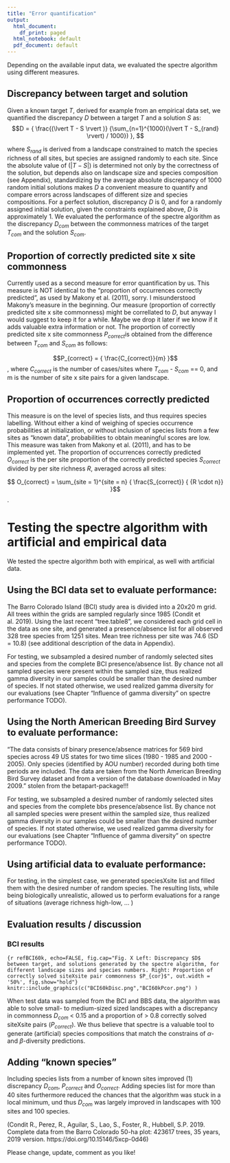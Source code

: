 ```yaml
---
title: "Error quantification"
output:
  html_document:
    df_print: paged
  html_notebook: default
  pdf_document: default
---
```


Depending on the available input data, we evaluated the spectre algorithm using different measures. 

## Discrepancy between target and solution
Given a known target $T$, derived for example from an empirical data set, we quantified the discrepancy $D$ between a target $T$ and a solution $S$ as:
$$D = { \frac{(\lvert T - S \rvert )} {\sum_{n=1}^{1000}(\lvert T - S_{rand} \rvert) / 1000}) }, $$

where $S_{rand}$ is derived from a landscape constrained to match the species richness of all sites, but species are assigned randomly to each site. Since the absolute value of $(\lvert T - S \rvert )$ is determined not only by the correctness of the solution, but depends also on landscape size and species composition (see Appendix), standardizing by the average absolute discrepancy of 1000 random initial solutions makes $D$ a convenient measure to quantify and compare errors across landscapes of different size and species compositions. For a perfect solution, discrepancy $D$ is 0, and for a randomly assigned initial solution, given the constraints explained above, $D$ is approximately 1. We evaluated the performance of the spectre algorithm as the discrepancy $D_{com}$ between the commonness matrices of the target $T_{com}$ and the solution $S_{com}$. 

## Proportion of correctly predicted site x site commonness
Currently used as a second measure for error quantification by us. This measure is NOT identical to the "proportion of occurrences correctly predicted", as used by Makony et al. (2011), sorry. I misunderstood Makony's measure in the beginning. Our measure (proportion of correctly predicted site x site commonness) might be correllated to $D$, but anyway I would suggest to keep it for a while. Maybe we drop it later if we know if it adds valuable extra information or not. The proportion of correctly predicted site x site commonness $P_{correct}$is obtained from the difference between $T_{com}$ and $S_{com}$ as follows: 

$$P_{correct} = { \frac{C_{correct}}{m}  }$$,
where $C_{correct}$ is the number of cases/sites where $T_{com}$ - $S_{com}$ == 0, and m is the number of site x site pairs for a given landscape.   

## Proportion of occurrences correctly predicted 
This measure is on the level of species lists, and thus requires species labelling. Without either a kind of weighing of species occurrence probabilities at initialization, or without inclusion of species lists from a few sites as "known data", probabilities to obtain meaningful scores are low. This measure was taken from Makony et al. (2011), and has to be implemented yet. The proportion of occurrences correctly predicted $O_{correct}$ is the per site proportion of the correctly predicted species $S_{correct}$ divided by per site richness $R$, averaged across all sites:

$$ O_{correct} = \sum_{site = 1}^{site = n} { \frac{S_{correct}} { {R \cdot n}} }$$.  

# Testing the spectre algorithm with artificial and empirical data

We tested the spectre algorithm both with empirical, as well with artificial data. 

## Using the BCI data set to evaluate performance: 
The Barro Colorado Island (BCI) study area is divided into a 20x20 m grid. All trees within the grids are sampled regularly since 1985 (Condit et al. 2019). Using the last recent "tree.table8", we considered each grid cell in the data as one site, and generated a presence/absence list for all observed 328 tree species from 1251 sites. Mean tree richness per site was 74.6 (SD = 10.8) (see additional description of the data in Appendix). 

For testing, we subsampled a desired number of randomly selected sites and species from the complete BCI presence/absence list. By chance not all sampled species were present within the sampled size, thus realized gamma diversity in our samples could be smaller than the desired number of species. If not stated otherwise, we used realized gamma diversity for our evaluations (see Chapter "Influence of gamma diversity" on spectre performance TODO).   

## Using the North American Breeding Bird Survey to evaluate performance:
"The data consists of binary presence/absence matrices for 569 bird species across 49 US states for two time slices (1980 - 1985 and 2000 - 2005). Only species (identified by AOU number) recorded during both time periods are included. The data are taken from the North American Breeding Bird Survey dataset and from a version of the database downloaded in May 2009." stolen from the betapart-package!!! 

For testing, we subsampled a desired number of randomly selected sites and species from the complete bbs presence/absence list. By chance not all sampled species were present within the sampled size, thus realized gamma diversity in our samples could be smaller than the desired number of species. If not stated otherwise, we used realized gamma diversity for our evaluations (see Chapter "Influence of gamma diversity" on spectre performance TODO).  

## Using artificial data to evaluate performance:
For testing, in the simplest case, we generated speciesXsite list and filled them with the desired number of random species. The resulting lists, while being biologically unrealistic, allowed us to perform evaluations for a range of situations (average richness high-low, ... )

## Evaluation results / discussion

### BCI results


```{r refBCI60k, echo=FALSE, fig.cap="Fig. X Left: Discrepancy $D$ between target, and solutions generated by the spectre algorithm, for different landscape sizes and species numbers. Right: Proportion of correctly solved siteXsite pair commonness $P_{cor}$", out.width = '50%', fig.show="hold"}
knitr::include_graphics(c("BCI60kDisc.png","BCI60kPcor.png") )
```

When test data was sampled from the BCI and BBS data, the algorithm was able to solve small- to medium-sized sized landscapes with a discrepancy in commonness $D_{com}$ < 0.15 and a proportion of > 0.8 correctly solved siteXsite pairs ($P_{correct}$). We thus believe that spectre is a valuable tool to generate (artificial) species compositions that match the constrains of $\alpha$- and $\beta$-diversity predictions. 

## Adding "known species" 
Including species lists from a number of known sites improved (1) discrepancy $D_{com}$, $P_{correct}$ and $O_{correct}$. Adding species list for more than 40 sites furthermore reduced the chances that the algorithm was stuck in a local minimum, und thus $D_{com}$ was largely improved in landscapes with 100 sites and 100 species.   


(Condit R., Perez, R., Aguilar, S., Lao, S., Foster, R., Hubbell, S.P. 2019. Complete data from the Barro Colorado 50-ha plot: 423617 trees, 35 years, 2019 version.   https://doi.org/10.15146/5xcp-0d46)



Please change, update, comment as you like! 